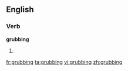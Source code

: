 ==English==

===Verb===
'''grubbing'''

# {{present participle of|[[grub]]}}

[[fr:grubbing]]
[[ta:grubbing]]
[[vi:grubbing]]
[[zh:grubbing]]